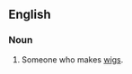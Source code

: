 ==English==

===Noun===
{{en-noun|head=[[knob]]-[[thatcher]]|s}} 

# {{archaic}} Someone who makes [[wigs]].